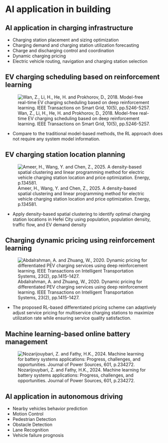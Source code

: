 # AI application in building

## AI application in charging infrastructure
+ Charging station placement and sizing optimization
+ Charging demand and charging station utilization forecasting
+ Charge and discharging control and coordination
+ Dynamic charging pricing
+ Electric vehicle routing, navigation and charging station selection

## EV charging scheduling based on reinforcement learning
![Wan, Z., Li, H., He, H. and Prokhorov, D., 2018. Model-free real-time EV charging scheduling based on deep reinforcement learning. IEEE Transactions on Smart Grid, 10(5), pp.5246-5257.](RL_charging.jpg)

+ Compare to the traditional model-based methods, the RL approach does not require any system model information.

## EV charging station location planning
![Ameer, H., Wang, Y. and Chen, Z., 2025. A density-based spatial clustering and linear programming method for electric vehicle charging station location and price optimization. Energy, p.134581.](RL_clustering.jpg)

+ Apply density-based spatial clustering to identify optimal charging station locations in Hefei City using population, population density, traffic flow, and EV demand density

## Charging dynamic pricing using reinforcement learning
![Abdalrahman, A. and Zhuang, W., 2020. Dynamic pricing for differentiated PEV charging services using deep reinforcement learning. IEEE Transactions on Intelligent Transportation Systems, 23(2), pp.1415-1427.](RL_pricing.jpg)

+ The proposed RL-based differentiated pricing scheme can adaptively adjust service pricing for multiservice charging stations to maximize utilization rate while ensuring service quality satisfaction.

## Machine learning-based online battery management
![Nozarijouybari, Z. and Fathy, H.K., 2024. Machine learning for battery systems applications: Progress, challenges, and opportunities. Journal of Power Sources, 601, p.234272.](battery.jpg)

## AI application in autonomous driving
+ Nearby vehicles behavior prediction
+ Motion Control
+ Pedestrian Detection
+ Obstacle Detection
+ Lane Recognition
+ Vehicle failure prognosis 